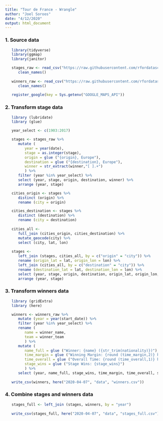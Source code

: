 ```yaml
---
title: "Tour de France - Wrangle"
author: "Joel Soroos"
date: "4/12/2020"
output: html_document
---
```


### 1. Source data
```r

   library(tidyverse)
   library(ggmap)
   library(janitor)

   stages_raw <- read_csv("https://raw.githubusercontent.com/rfordatascience/tidytuesday/master/data/2020/2020-04-07/tdf_stages.csv") %>%
      clean_names()
   
   winners_raw <- read_csv("https://raw.githubusercontent.com/rfordatascience/tidytuesday/master/data/2020/2020-04-07/tdf_winners.csv") %>%
      clean_names()
   
   register_google(key = Sys.getenv("GOOGLE_MAPS_API"))
```


### 2.  Transform stage data
```r

   library (lubridate)
   library (glue)

   year_select <- c(1903:2017)

   stages <- stages_raw %>%
      mutate (
         year = year(date),
         stage = as.integer(stage),
         origin = glue ("{origin}, Europe"),
         destination = glue ("{destination}, Europe"),
         winner = str_extract(winner,"[ ].+")
         ) %>%
      filter (year %in% year_select) %>%
      select (year, stage, origin, destination, winner) %>%
      arrange (year, stage)

   cities_origin <- stages %>% 
      distinct (origin) %>%
      rename (city = origin)

   cities_destination <- stages %>% 
      distinct (destination) %>%
      rename (city = destination)
      
   cities_all <- 
      full_join (cities_origin, cities_destination) %>%
      mutate_geocode(city) %>%
      select (city, lat, lon)
   
   stages <- 
      left_join (stages, cities_all, by = c("origin" = "city")) %>%
      rename (origin_lat = lat, origin_lon = lon) %>%
      left_join (cities_all, by = c("destination" = "city")) %>%
      rename (destination_lat = lat, destination_lon = lon) %>%
      select (year, stage, origin, destination, origin_lat, origin_lon, destination_lat, destination_lon, winner) %>%
      arrange (year, stage)
```

### 3.  Transform winners data
```r

   library (gridExtra)
   library (here)

   winners <- winners_raw %>%
      mutate (year = year(start_date)) %>%
      filter (year %in% year_select) %>%
      rename (
         name = winner_name,
         team = winner_team
         ) %>%
      mutate (
         name_full = glue ("Winner: {name} ({str_trim(nationality)})"),
         time_margin = glue ("Winning Margin: {round (time_margin,2)} hours"),
         time_overall = glue ("Overall Time: {round (time_overall,1)} hours"),
         stage_wins = glue ("Stage Wins: {stage_wins}")
         ) %>%
      select (year, name_full, stage_wins, time_margin, time_overall, stage_wins)
   
   write_csv(winners, here("2020-04-07", "data", "winners.csv"))
```


### 4.  Combine stages and winners data
```r

   stages_full <- left_join (stages, winners, by = "year") 
   
   write_csv(stages_full, here("2020-04-07", "data", "stages_full.csv"))
```


